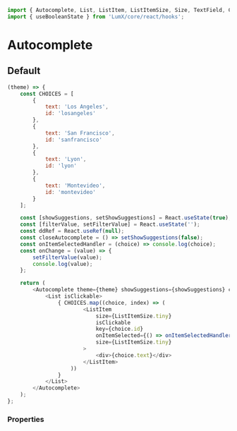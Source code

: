 ```javascript import
import { Autocomplete, List, ListItem, ListItemSize, Size, TextField, Chip, ListDivider, Icon, ListSubheader } from 'LumX';
import { useBooleanState } from 'LumX/core/react/hooks';
```

# Autocomplete

## Default

```javascript jsx withThemeSwitcher
(theme) => {
    const CHOICES = [
        {
            text: 'Los Angeles',
            id: 'losangeles'
        },
        {
            text: 'San Francisco',
            id: 'sanfrancisco'
        },
        {
            text: 'Lyon',
            id: 'lyon'
        },
        {
            text: 'Montevideo',
            id: 'montevideo'
        }
    ];

    const [showSuggestions, setShowSuggestions] = React.useState(true);
    const [filterValue, setFilterValue] = React.useState('');
    const ddRef = React.useRef(null);
    const closeAutocomplete = () => setShowSuggestions(false);
    const onItemSelectedHandler = (choice) => console.log(choice);
    const onChange = (value) => {
        setFilterValue(value);
        console.log(value);
    };

    return (
        <Autocomplete theme={theme} showSuggestions={showSuggestions} closeOnClick closeOnEscape onClose={closeAutocomplete} value={filterValue} onChange={onChange}>
            <List isClickable>
                { CHOICES.map((choice, index) => (
                        <ListItem
                            size={ListItemSize.tiny}
                            isClickable
                            key={choice.id}
                            onItemSelected={() => onItemSelectedHandler(choice)}
                            size={ListItemSize.tiny}
                        >
                            <div>{choice.text}</div>
                        </ListItem>
                    ))
                }
            </List>
        </Autocomplete>
    );
};
```

### Properties

<PropTable component="Autocomplete" />
